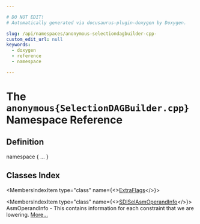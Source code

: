 ```yaml
---

# DO NOT EDIT!
# Automatically generated via docusaurus-plugin-doxygen by Doxygen.

slug: /api/namespaces/anonymous-selectiondagbuilder-cpp-
custom_edit_url: null
keywords:
  - doxygen
  - reference
  - namespace

---
```





# The `anonymous{SelectionDAGBuilder.cpp}` Namespace Reference

<DoxygenPage pluginConfig={pluginConfig}>



## Definition

<CodeBlock>namespace &#123; ... &#125;</CodeBlock>

## Classes Index

<MembersIndex>

<MembersIndexItem
  type="class"
  name={<><a href="/docs/api/classes/anonymous-namespace-selectiondagbuilder-cpp-/extraflags">ExtraFlags</a></>}>
</MembersIndexItem>

<MembersIndexItem
  type="class"
  name={<><a href="/docs/api/classes/anonymous-namespace-selectiondagbuilder-cpp-/sdiselasmoperandinfo">SDISelAsmOperandInfo</a></>}>
AsmOperandInfo - This contains information for each constraint that we are lowering. <a href="/docs/api/classes/anonymous-namespace-selectiondagbuilder-cpp-/sdiselasmoperandinfo/#details">More...</a>
</MembersIndexItem>

</MembersIndex>


</DoxygenPage>
